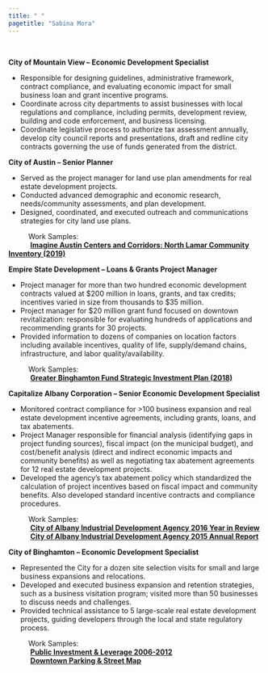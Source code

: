 ```yaml
---
title: " "
pagetitle: "Sabina Mora"
---
```


<link rel="stylesheet" href="styles.css" type="text/css">

&nbsp;  


**City of Mountain View – Economic Development Specialist**

* Responsible for designing guidelines, administrative framework, contract compliance, and evaluating economic impact for small business loan and grant incentive programs. 
* Coordinate across city departments to assist businesses with local regulations and compliance, including permits, development review, building and code enforcement, and business licensing. 
* Coordinate legislative process to authorize tax assessment annually, develop city council reports and presentations, draft and redline city contracts governing the use of funds generated from the district. 

**City of Austin – Senior Planner**

* Served as the project manager for land use plan amendments for real estate development projects. 
* Conducted advanced demographic and economic research, needs/community assessments, and plan development. 
* Designed, coordinated, and executed outreach and communications strategies for city land use plans.

|           Work Samples:

|            **[Imagine Austin Centers and Corridors: North Lamar Community Inventory (2019)](./files/NLamar.pdf)**



**Empire State Development – Loans & Grants Project Manager**

* Project manager for more than two hundred economic development contracts valued at $200 million in loans, grants, and tax credits; incentives varied in size from thousands to $35 million. 
* Project manager for $20 million grant fund focused on downtown revitalization: responsible for evaluating hundreds of applications and recommending grants for 30 projects. 
* Provided information to dozens of companies on location factors including available incentives, quality of life, supply/demand chains, infrastructure, and labor quality/availability.

|           Work Samples:

|            **[Greater Binghamton Fund Strategic Investment Plan (2018)](./files/GBF_SIP.pdf)**



**Capitalize Albany Corporation – Senior Economic Development Specialist**

* Monitored contract compliance for >100 business expansion and real estate development incentive agreements, including grants, loans, and tax abatements. 
* Project Manager responsible for financial analysis (identifying gaps in project funding sources), fiscal impact (on the municipal budget), and cost/benefit analysis (direct and indirect economic impacts and community benefits) as well as negotiating tax abatement agreements for 12 real estate development projects. 
* Developed the agency’s tax abatement policy which standardized the calculation of project incentives based on fiscal impact and community benefits. Also developed standard incentive contracts and compliance procedures. 

|           Work Samples:

|            **[City of Albany Industrial Development Agency 2016 Year in Review](./files/AlbID_A2016.pdf)**
|            **[City of Albany Industrial Development Agency 2015 Annual Report](./files/AlbIDA_2015.pdf)**



**City of Binghamton – Economic Development Specialist**

* Represented the City for a dozen site selection visits for small and large business expansions and relocations.
* Developed and executed business expansion and retention strategies, such as a business visitation program; visited more than 50 businesses to discuss needs and challenges. 
* Provided technical assistance to 5 large-scale real estate development projects, guiding developers through the local and state regulatory process. 

|           Work Samples:

|            **[Public Investment & Leverage 2006-2012](./files/Maps_Bing.pdf)**
|            **[Downtown Parking & Street Map](./files/bing_dt_map.pdf)**
